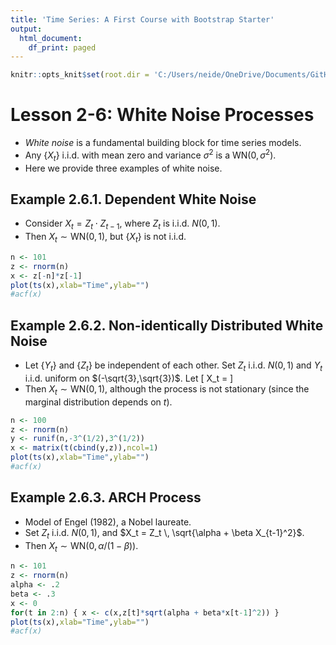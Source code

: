 ```yaml
---
title: 'Time Series: A First Course with Bootstrap Starter'
output:
  html_document:
    df_print: paged
---
```

 
```r
knitr::opts_knit$set(root.dir = 'C:/Users/neide/OneDrive/Documents/GitHub/BEwebinar/Data')
```
 
# Lesson 2-6: White Noise Processes

- *White noise* is a fundamental building block for time series models.
- Any $\{ X_t \}$ i.i.d. with mean zero and variance $\sigma^2$ is a $\mbox{WN}(0,\sigma^2)$.
- Here we provide three examples of white noise. 


## Example 2.6.1. Dependent White Noise
  
- Consider $X_t = Z_t \cdot Z_{t-1}$, where $Z_t$ is i.i.d. $N(0,1)$.  
- Then $X_t \sim \mbox{WN} (0,1)$, but $\{ X_t \}$ is not i.i.d.

```r
n <- 101
z <- rnorm(n)
x <- z[-n]*z[-1]
plot(ts(x),xlab="Time",ylab="")
#acf(x)
```

## Example 2.6.2. Non-identically Distributed White Noise

- Let $\{ Y_t \}$ and $\{ Z_t \}$ be independent of each other. Set $Z_t$ i.i.d. $N(0,1)$ and $Y_t$ i.i.d. uniform on $(-\sqrt{3},\sqrt{3})$. Let 
\[
 X_t = \begin{cases} Z_t \quad t \; \mbox{even} \\ Y_t \quad t \; \mbox{odd} \end{cases}
\]
- Then $X_t \sim \mbox{WN} (0,1)$, although the process is not stationary (since the marginal distribution depends on $t$).

```r
n <- 100
z <- rnorm(n)
y <- runif(n,-3^(1/2),3^(1/2))
x <- matrix(t(cbind(y,z)),ncol=1)
plot(ts(x),xlab="Time",ylab="")
#acf(x)
```


## Example 2.6.3. ARCH Process

- Model of Engel (1982), a Nobel laureate.
- Set $Z_t$ i.i.d. $N(0,1)$, and $X_t = Z_t \, \sqrt{\alpha + \beta X_{t-1}^2}$.
- Then $X_t \sim \mbox{WN} (0,\alpha/(1-\beta))$.

```r
n <- 101
z <- rnorm(n)
alpha <- .2
beta <- .3
x <- 0
for(t in 2:n) { x <- c(x,z[t]*sqrt(alpha + beta*x[t-1]^2)) }
plot(ts(x),xlab="Time",ylab="")
#acf(x)
```


